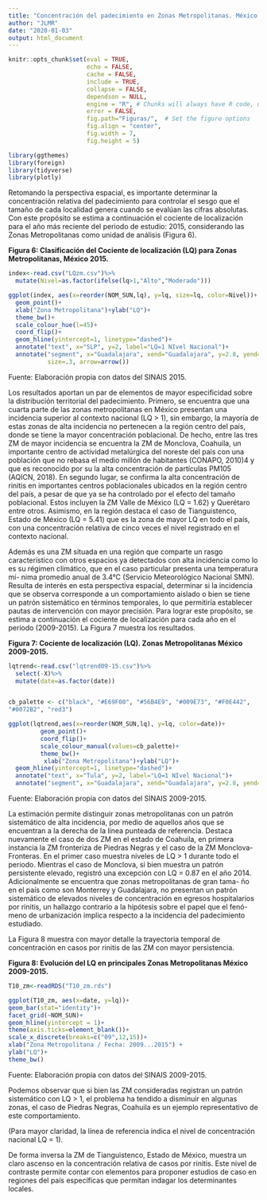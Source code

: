 ```yaml
---
title: "Concentración del padecimiento en Zonas Metropolitanas. México."
author: "JLMR"
date: "2020-01-03"
output: html_document
---
```



```r
knitr::opts_chunk$set(eval = TRUE, 
                      echo = FALSE, 
                      cache = FALSE,
                      include = TRUE,
                      collapse = FALSE,
                      dependson = NULL,
                      engine = "R", # Chunks will always have R code, unless noted
                      error = FALSE,                      
                      fig.path="Figuras/",  # Set the figure options
                      fig.align = "center", 
                      fig.width = 7,
                      fig.height = 5)
```



```r
library(ggthemes)
library(foreign)
library(tidyverse)
library(plotly)

```



Retomando la perspectiva espacial, es importante determinar la concentración relativa del padecimiento para controlar el sesgo que el tamaño
de cada localidad genera cuando se evalúan las cifras absolutas. Con este
propósito se estima a continuación el cociente de localización para el año
más reciente del periodo de estudio: 2015, considerando las Zonas Metropolitanas como unidad de análisis (Figura 6).




**Figura 6: Clasificación del Cociente de localización (LQ) para Zonas Metropolitanas, México 2015.**
```r

index<-read.csv("LQzm.csv")%>%
  mutate(Nivel=as.factor(ifelse(lq>1,"Alto","Moderado")))

ggplot(index, aes(x=reorder(NOM_SUN,lq), y=lq, size=lq, color=Nivel))+
  geom_point()+
  xlab("Zona Metropolitana")+ylab("LQ")+
  theme_bw()+
  scale_colour_hue(l=45)+
  coord_flip()+
  geom_hline(yintercept=1, linetype="dashed")+
  annotate("text", x="SLP", y=2, label="LQ=1 NIvel Nacional")+
  annotate("segment", x="Guadalajara", xend="Guadalajara", y=2.8, yend=1.2, 
           size=.3, arrow=arrow()) 
```
Fuente: Elaboración propia con datos del SINAIS 2015.

Los resultados aportan un par de elementos de mayor especificidad sobre la distribución territorial del padecimiento. Primero, se encuentra que
una cuarta parte de las zonas metropolitanas en México presentan una incidencia superior al contexto nacional (LQ > 1), sin embargo, la mayoría
de estas zonas de alta incidencia no pertenecen a la región centro del país,
donde se tiene la mayor concentración poblacional. De hecho, entre las
tres ZM de mayor incidencia se encuentra la ZM de Monclova, Coahuila, un importante centro de actividad metalúrgica del noreste del país con
una población que no rebasa el medio millón de habitantes (CONAPO,
2010)4 y que es reconocido por su la alta concentración de partículas PM105
(AQICN, 2018).
En segundo lugar, se confirma la alta concentración de rinitis en importantes centros poblacionales ubicados en la región centro del país, a pesar
de que ya se ha controlado por el efecto del tamaño poblacional. Estos
incluyen la ZM Valle de México (LQ = 1.62) y Querétaro entre otros.
Asimismo, en la región destaca el caso de Tianguistenco, Estado de
México (LQ = 5.41) que es la zona de mayor LQ en todo el país, con una
concentración relativa de cinco veces el nivel registrado en el contexto
nacional.

Además es una ZM situada en una región que comparte un rasgo característico con otros espacios ya detectados con alta incidencia como lo es su
régimen climático, que en el caso particular presenta una temperatura mí-
nima promedio anual de 3.4°C (Servicio Meteorológico Nacional SMN).
Resulta de interés en esta perspectiva espacial, determinar si la incidencia que se observa corresponde a un comportamiento aislado o bien
se tiene un patrón sistemático en términos temporales, lo que permitiría
establecer pautas de intervención con mayor precisión. Para lograr este
propósito, se estima a continuación el cociente de localización para cada
año en el periodo (2009-2015). La Figura 7 muestra los resultados.


**Figura 7: Cociente de localización (LQ). Zonas Metropolitanas México 2009-2015.**

```r

lqtrend<-read.csv("lqtrend09-15.csv")%>%
  select(-X)%>%
  mutate(date=as.factor(date))


cb_palette <- c("black", "#E69F00", "#56B4E9", "#009E73", "#F0E442",
"#0072B2", "red3")

ggplot(lqtrend,aes(x=reorder(NOM_SUN,lq), y=lq, color=date))+
         geom_point()+
         coord_flip()+
         scale_colour_manual(values=cb_palette)+
         theme_bw()+
          xlab("Zona Metropolitana")+ylab("LQ")+
  geom_hline(yintercept=1, linetype="dashed")+
  annotate("text", x="Tula", y=2, label="LQ=1 NIvel Nacional")+
  annotate("segment", x="Guadalajara", xend="Guadalajara", y=2.8, yend=1.2, size=.3, arrow=arrow())+labs(color="Año")
```

Fuente: Elaboración propia con datos del SINAIS 2009-2015.

La estimación permite distinguir zonas metropolitanas con un patrón
sistemático de alta incidencia, por medio de aquellos años que se encuentran a la derecha de la línea punteada de referencia. Destaca nuevamente
el caso de dos ZM en el estado de Coahuila, en primera instancia la ZM
fronteriza de Piedras Negras y el caso de la ZM Monclova-Fronteras. En el
primer caso muestra niveles de LQ > 1 durante todo el periodo. Mientras el
caso de Monclova, si bien muestra un patrón persistente elevado, registró
una excepción con LQ = 0.87 en el año 2014.
Adicionalmente se encuentra que zonas metropolitanas de gran tama-
ño en el país como son Monterrey y Guadalajara, no presentan un patrón
sistemático de elevados niveles de concentración en egresos hospitalarios
por rinitis, un hallazgo contrario a la hipótesis sobre el papel que el fenó-
meno de urbanización implica respecto a la incidencia del padecimiento
estudiado.

La Figura 8 muestra con mayor detalle la trayectoria temporal de concentración en casos por rinitis de las ZM con mayor persistencia.

**Figura 8: Evolución del LQ en principales Zonas Metropolitanas México 2009-2015.**

```r

T10_zm<-readRDS("T10_zm.rds")

ggplot(T10_zm, aes(x=date, y=lq))+ 
geom_bar(stat="identity")+
facet_grid(~NOM_SUN)+
geom_hline(yintercept = 1)+
theme(axis.ticks=element_blank())+
scale_x_discrete(breaks=c("09",12,15))+
xlab("Zona Metropolitana / Fecha: 2009...2015") +
ylab("LQ")+
theme_bw()
```
Fuente: Elaboración propia con datos del SINAIS 2009-2015.




Podemos observar que si bien las ZM consideradas registran un patrón sistemático con LQ > 1, el problema ha tendido a disminuir en algunas zonas, el caso de Piedras Negras, Coahuila es
un ejemplo representativo de este comportamiento.

(Para mayor claridad, la línea de referencia indica el nivel de concentración nacional LQ = 1).

De forma inversa la
ZM de Tianguistenco, Estado de México, muestra un claro ascenso en la
concentración relativa de casos por rinitis. Este nivel de contraste permite
contar con elementos para proponer estudios de caso en regiones del país
específicas que permitan indagar los determinantes locales.